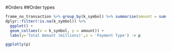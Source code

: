 #Orders
##Order types
```r


frame_no_transaction %>% group_by(k_symbol) %>% summarise(amount = sum(amount.y)/1e6) %>%
dplyr::filter(!is.na(k_symbol)) %>%
  ggplot() +
  geom_col(aes(x = k_symbol, y = amount)) +
  labs(y='Total Amount (millions)',x = 'Payment Type') -> p

ggplotly(p)

```

